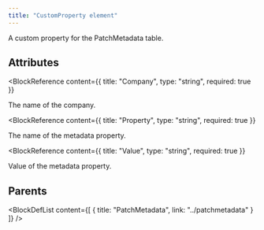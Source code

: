 ```yaml
---
title: "CustomProperty element"
---
```



A custom property for the PatchMetadata table.


## Attributes

<BlockWrapper>

  <BlockReference
    content={{
      title: "Company",
      type: "string",
      required: true
    }}
  >
  The name of the company.
  </BlockReference>

  <BlockReference
    content={{
      title: "Property",
      type: "string",
      required: true
    }}
  >
  The name of the metadata property.
  </BlockReference>

  <BlockReference
    content={{
      title: "Value",
      type: "string",
      required: true
    }}
  >
  Value of the metadata property.
  </BlockReference>

</BlockWrapper>


## Parents

<BlockDefList content={[
    {
      title: "PatchMetadata",
      link: "../patchmetadata"
    }
  ]}
/>